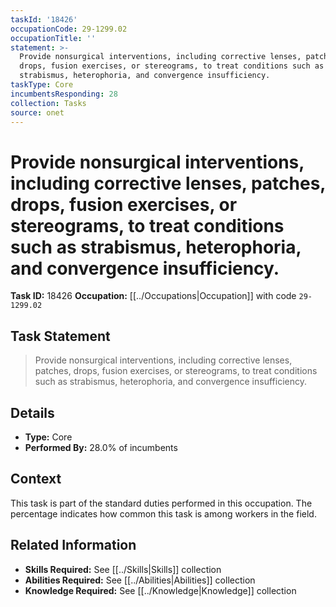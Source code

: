 ```yaml
---
taskId: '18426'
occupationCode: 29-1299.02
occupationTitle: ''
statement: >-
  Provide nonsurgical interventions, including corrective lenses, patches,
  drops, fusion exercises, or stereograms, to treat conditions such as
  strabismus, heterophoria, and convergence insufficiency.
taskType: Core
incumbentsResponding: 28
collection: Tasks
source: onet
---
```

# Provide nonsurgical interventions, including corrective lenses, patches, drops, fusion exercises, or stereograms, to treat conditions such as strabismus, heterophoria, and convergence insufficiency.

**Task ID:** 18426
**Occupation:** [[../Occupations|Occupation]] with code `29-1299.02`

## Task Statement

> Provide nonsurgical interventions, including corrective lenses, patches, drops, fusion exercises, or stereograms, to treat conditions such as strabismus, heterophoria, and convergence insufficiency.

## Details

- **Type:** Core
- **Performed By:** 28.0% of incumbents

## Context

This task is part of the standard duties performed in this occupation. The percentage indicates how common this task is among workers in the field.

## Related Information

- **Skills Required:** See [[../Skills|Skills]] collection
- **Abilities Required:** See [[../Abilities|Abilities]] collection
- **Knowledge Required:** See [[../Knowledge|Knowledge]] collection
